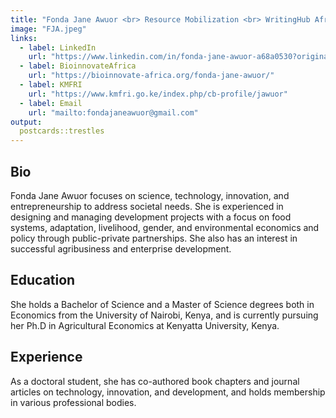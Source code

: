 ```yaml
---
title: "Fonda Jane Awuor <br> Resource Mobilization <br> WritingHub Africa Ltd"
image: "FJA.jpeg"
links:
  - label: LinkedIn
    url: "https://www.linkedin.com/in/fonda-jane-awuor-a68a0530?originalSubdomain=ke"
  - label: BioinnovateAfrica
    url: "https://bioinnovate-africa.org/fonda-jane-awuor/"
  - label: KMFRI
    url: "https://www.kmfri.go.ke/index.php/cb-profile/jawuor"
  - label: Email
    url: "mailto:fondajaneawuor@gmail.com"
output:
  postcards::trestles
---
```

 
## Bio

Fonda Jane Awuor focuses on science, technology, innovation, and entrepreneurship to address societal needs. She is experienced in designing and managing development projects with a focus on food systems, adaptation, livelihood, gender, and environmental economics and policy through public-private partnerships. She also has an interest in successful agribusiness and enterprise development. 

## Education

She holds a Bachelor of Science and a Master of Science degrees both in Economics from the University of Nairobi, Kenya, and is currently pursuing her Ph.D in Agricultural Economics at Kenyatta University, Kenya.

## Experience

 As a doctoral student, she has co-authored book chapters and journal articles on technology, innovation, and development, and holds membership in various professional bodies.
